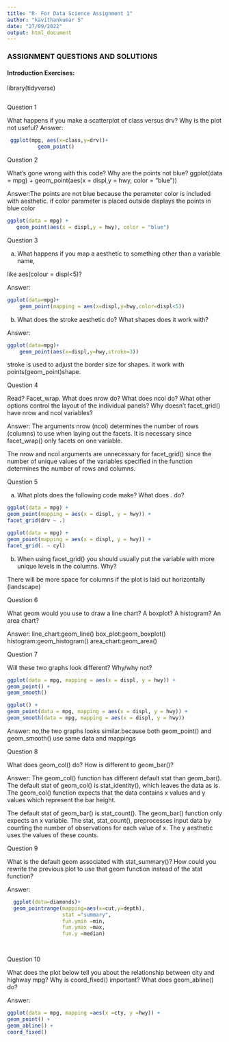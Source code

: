 ```yaml
---
title: "R- For Data Science Assignment 1"
author: "kavithankumar S"
date: "27/09/2022"
output: html_document
---
```


### ASSIGNMENT QUESTIONS AND SOLUTIONS

#### Introduction Exercises:  

library(tidyverse)

```r
```
Question  1

What happens if you make a scatterplot of class versus drv? Why is the plot not useful?
Answer:
```r
 ggplot(mpg, aes(x=class,y=drv))+
          geom_point()

```

Question 2

What’s gone wrong with this code? Why are the points not blue?
 ggplot(data = mpg) + 
   geom_point(aes(x = displ,y = hwy, color = "blue"))

Answer:The points are not blue because the perameter color is included with aesthetic. if color parameter is placed outside displays the points in blue color
```r
ggplot(data = mpg) + 
   geom_point(aes(x = displ,y = hwy), color = "blue")

```

Question 3

a) What happens if you map a aesthetic to something other than a variable name,

like aes(colour = displ<5)?

Answer:
```r

ggplot(data=mpg)+
    geom_point(mapping = aes(x=displ,y=hwy,color=displ<5))

```
b) What does the stroke aesthetic do? What shapes does it work with?

Answer:
```r
ggplot(data=mpg)+
    geom_point(aes(x=displ,y=hwy,stroke=3))

```

stroke is used to adjust the border size for shapes. it work with points(geom_point)shape.

Question 4

Read? Facet_wrap. What does nrow do? What does ncol do? What other options
control the layout of the individual panels? Why doesn’t facet_grid() have nrow and ncol variables?

Answer:
The arguments nrow (ncol) determines the number of rows (columns) to use when laying out the facets. It is necessary since facet_wrap() only facets on one variable.

The nrow and ncol arguments are unnecessary for facet_grid() since the number of unique values of the variables specified in the function determines the number of rows and columns.


Question 5

a) What plots does the following code make? What does . do?

```r
ggplot(data = mpg) +
geom_point(mapping = aes(x = displ, y = hwy)) +
facet_grid(drv ~ .)

```
```r
ggplot(data = mpg) +
geom_point(mapping = aes(x = displ, y = hwy)) +
facet_grid(. ~ cyl)

```

b) When using facet_grid() you should usually put the variable with more unique
levels in the columns. Why?

There will be more space for columns if the plot is laid out horizontally (landscape)

Question 6

What geom would you use to draw a line chart? A boxplot? A histogram? An area
chart?


Answer:
  line_chart:geom_line()
  box_plot:geom_boxplot()
  histogram:geom_histogram()
  area_chart:geom_area()
  
Question 7

Will these two graphs look different? Why/why not?

```r
ggplot(data = mpg, mapping = aes(x = displ, y = hwy)) +
geom_point() +
geom_smooth()

```

```r
ggplot() +
geom_point(data = mpg, mapping = aes(x = displ, y = hwy)) +
geom_smooth(data = mpg, mapping = aes(x = displ, y = hwy))

```
Answer: no,the two graphs looks similar.because both geom_point() and geom_smooth()
use same data and mappings

Question 8

What does geom_col() do? How is different to geom_bar()?

Answer:
  The geom_col() function has different default stat than geom_bar(). The default stat of geom_col() is stat_identity(), which leaves the data as is. The geom_col() function expects that the data contains x values and y values which represent the bar height.

The default stat of geom_bar() is stat_count(). The geom_bar() function only expects an x variable. The stat, stat_count(), preprocesses input data by counting the number of observations for each value of x. The y aesthetic uses the values of these counts.


  Question 9
  
  What is the default geom associated with stat_summary()? How could you rewrite the previous plot to use that geom function instead of the stat function?
  
Answer:
```r
  ggplot(data=diamonds)+
  geom_pointrange(mapping=aes(x=cut,y=depth),
                  stat ="summary",
                  fun.ymin =min,
                  fun.ymax =max,
                  fun.y =median)

 
```  


Question 10

What does the plot below tell you about the relationship between city and highway mpg? Why is coord_fixed() important? What does geom_abline() do?

Answer:
```r
ggplot(data = mpg, mapping =aes(x =cty, y =hwy)) +
geom_point() +
geom_abline() +
coord_fixed()

```



